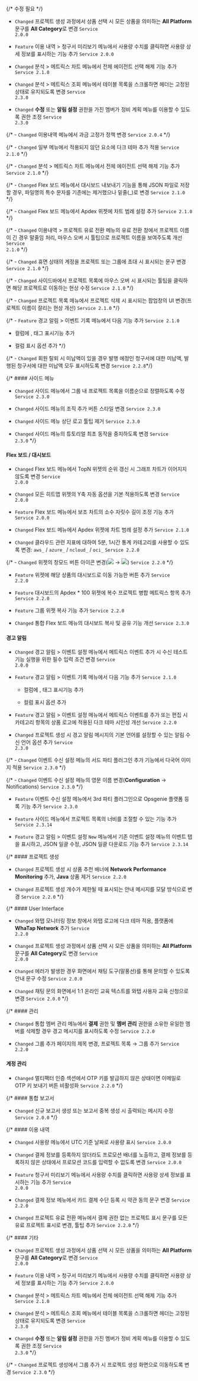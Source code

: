 {/* 수정 필요 */}

- <code class="Changed">Changed</code> 프로젝트 생성 과정에서 상품 선택 시 모든 상품을 의미하는 <b>All Platform</b> 문구를 <b>All Category</b>로 변경 <code class='changelog-service'>Service 2.0.0​</code>

- <code class="Feature">Feature</code> <span class="uitext">이용 내역</span> &gt; <span class="uitext">청구서 미리보기</span> 메뉴에서 사용량 수치를 클릭하면 사용량 상세 정보를 표시하는 기능 추가 <code class='changelog-service'>Service 2.0.0​</code>

- <code class="Changed">Changed</code> <span class="uitext">분석</span> &gt; <span class="uitext">메트릭스 차트</span> 메뉴에서 전체 에이전트 선택 해제 기능 추가 <code class='changelog-service'>Service 2.1.0​</code>

- <code class="Changed">Changed</code> <span class="uitext">분석</span> &gt; <span class="uitext">메트릭스 조회</span> 메뉴에서 테이블 목록을 스크롤하면 헤더는 고정된 상태로 유지되도록 변경 <code class='changelog-service'>Service 2.3.0​</code>

- <code class="Changed">Changed</code> <b>수정</b> 또는 <b>알림 설정</b> 권한을 가진 멤버가 <span class="uitext">정비 계획</span> 메뉴를 이용할 수 있도록 권한 조정 <code class='changelog-service'>Service 2.3.0​</code>

{/* - <code class="Changed">Changed</code> <span class="uitext">이용내역</span> 메뉴에서 과금 고정가 정책 변경 <code class='changelog-service'>Service 2.0.4​</code> */}

{/* - <code class="Changed">Changed</code> 일부 메뉴에서 적용되지 않던 요소에 다크 테마 추가 적용 <code class='changelog-service'>Service 2.1.0​</code> */}

{/* - <code class="Changed">Changed</code> <span class="uitext">분석</span> &gt; <span class="uitext">메트릭스 차트</span> 메뉴에서 전체 에이전트 선택 해제 기능 추가 <code class='changelog-service'>Service 2.1.0​</code> */}

{/* - <code class="Changed">Changed</code> <span class="uitext">Flex 보드</span> 메뉴에서 대시보드 내보내기 기능을 통해 JSON 파일로 저장할 경우, 파일명의 특수 문자를 기존에는 제거했으나 밑줄(_)로 변경 <code class='changelog-service'>Service 2.1.0​</code> */}

{/* - <code class="Changed">Changed</code> <span class="uitext">Flex 보드</span> 메뉴에서 <span class="uitext">Apdex</span> 위젯에 차트 범례 설정 추가 <code class='changelog-service'>Service 2.1.0​</code> */}

{/* - <code class="Changed">Changed</code> <span class="uitext">이용내역</span> &gt; <span class="uitext">프로젝트 유료 전환</span> 메뉴의 <span class="uitext">유료 전환</span> 창에서 프로젝트 이름이 긴 경우 말줄임 처리, 마우스 오버 시 툴팁으로 프로젝트 이름을 보여주도록 개선 <code class='changelog-service'>Service 2.1.0​</code> */}

{/* - <code class="Changed">Changed</code> 휴면 상태의 계정을 프로젝트 또는 그룹에 초대 시 표시되는 문구 변경 <code class='changelog-service'>Service 2.1.0​</code> */}

{/* - <code class="Changed">Changed</code> 사이드바에서 프로젝트 목록에 마우스 오버 시 표시되는 툴팁을 클릭하면 해당 프로젝트로 이동하는 현상 수정 <code class='changelog-service'>Service 2.1.0​</code> */}

{/* - <code class="Changed">Changed</code> <span class="uitext">프로젝트 목록</span> 메뉴에서 프로젝트 삭제 시 표시되는 팝업창의 UI 변경(프로젝트 이름이 잘리는 현상 개선) <code class='changelog-service'>Service 2.1.0​</code> */}

{/* - <code class="Feature">Feature</code> <span class="uitext">경고 알림</span> &gt; <span class="uitext">이벤트 기록</span> 메뉴에서 다음 기능 추가 <code class='changelog-service'>Service 2.1.0​</code>

  - <Cmdname sid="event_time" className="uitext" /> 컬럼에 <Cmdname sid="in_progress" className="uitext" />, <Cmdname sid="ITM07315" className="uitext" /> 태그 표시기능 추가

  - <Cmdname sid="TTL06583" className="uitext" /> 컬럼 표시 옵션 추가 */}

{/* - <code class="Changed">Changed</code> 회원 탈퇴 시 미납액이 있을 경우 발행 에정인 청구서에 대한 미납액, 발행된 청구서에 대한 미납액 모두 표시하도록 변경 <code class='changelog-service'>Service 2.2.8​</code> */}

{/* #### 사이드 메뉴​

- <code class="Changed">Changed</code> 사이드 메뉴에서 그룹 내 프로젝트 목록을 이름순으로 정렬하도록 수정 <code class='changelog-service'>Service 2.3.0​</code>

- <code class="Changed">Changed</code> 사이드 메뉴의 <span class="uitext">조직</span> 추가 버튼 스타일 변경 <code class='changelog-service'>Service 2.3.0​</code>

- <code class="Changed">Changed</code> 사이드 메뉴 상단 로고 툴팁 제거 <code class='changelog-service'>Service 2.3.0​</code>

- <code class="Changed">Changed</code> 사이드 메뉴의 튜토리얼 최초 동작을 중지하도록 변경 <code class='changelog-service'>Service 2.3.0​</code> */}

#### Flex 보드 / 대시보드​

- <code class="Changed">Changed</code> <span class="uitext">Flex 보드</span> 메뉴에서 TopN 위젯의 순위 갱신 시 그래프 차트가 이어지지 않도록 변경 <code class='changelog-service'>Service 2.0.0​</code>

- <code class="Changed">Changed</code> 모든 <span class="uitext">히트맵</span> 위젯의 <span class="uitext">Y축 자동</span> 옵션을 기본 적용하도록 변경 <code class='changelog-service'>Service 2.0.0​</code>

- <code class="Feature">Feature</code> <span class="uitext">Flex 보드</span> 메뉴에서 보조 차트의 소수 자릿수 길이 조정 기능 추가 <code class='changelog-service'>Service 2.0.0​</code>

- <code class="Changed">Changed</code> <span class="uitext">Flex 보드</span> 메뉴에서 <span class="uitext">Apdex</span> 위젯에 차트 범례 설정 추가 <code class='changelog-service'>Service 2.1.0​</code>

- <code class="Changed">Changed</code> 클라우드 관련 지표에 대하여 5분, 1시간 통계 카테고리를 사용할 수 있도록 변경: <code>aws_</code> / <code>azure_</code> / <code>ncloud_</code> / <code>oci_</code> <code class='changelog-service'>Service 2.2.0​</code>

{/* - <code class="Changed">Changed</code> 위젯의 창모드 버튼 아이콘 변경(<img loading="lazy" src="/img/ico-export.svg" class="ico" width="auto" height="auto"></img> → <img loading="lazy" src="/img/ic-popup.svg" class="ico" width="auto" height="auto"></img>) <code class='changelog-service'>Service 2.2.0​</code> */}

- <code class="Feature">Feature</code> 위젯에 해당 상품의 대시보드로 이동 가능한 버튼 추가 <code class='changelog-service'>Service 2.2.0​</code>

- <code class="Feature">Feature</code> 대시보드의 Apdex * 100 위젯에 <span class="uitext">복수 프로젝트 병합</span> 메트릭스 항목 추가 <code class='changelog-service'>Service 2.2.0​</code>

- <code class="Feature">Feature</code> 그룹 위젯 복사 기능 추가 <code class='changelog-service'>Service 2.2.0​</code>

- <code class="Changed">Changed</code> <span class="uitext">통합 Flex 보드</span> 메뉴의 대시보드 복사 및 공유 기능 개선 <code class='changelog-service'>Service 2.3.0​</code>

#### 경고 알림​

- <code class="Changed">Changed</code> <span class="uitext">경고 알림</span> &gt; <span class="uitext">이벤트 설정</span> 메뉴에서 메트릭스 이벤트 추가 시 <span class="uitext">수신 테스트</span> 기능 실행을 위한 필수 입력 조건 변경 <code class='changelog-service'>Service 2.0.0​</code>

- <code class="Feature">Feature</code> <span class="uitext">경고 알림</span> &gt; <span class="uitext">이벤트 기록</span> 메뉴에서 다음 기능 추가 <code class='changelog-service'>Service 2.1.0​</code>

  - <Cmdname sid="event_time" className="uitext" /> 컬럼에 <Cmdname sid="in_progress" className="uitext" />, <Cmdname sid="ITM07315" className="uitext" /> 태그 표시기능 추가

  - <Cmdname sid="TTL06583" className="uitext" /> 컬럼 표시 옵션 추가

- <code class="Feature">Feature</code> <span class="uitext">경고 알림</span> &gt; <span class="uitext">이벤트 설정</span> 메뉴에서 메트릭스 이벤트를 추가 또는 편집 시 <span class="uitext">카테고리</span> 항목의 상품 로고에 적용된 다크 테마 시인성 개선 <code class='changelog-service'>Service 2.2.0​</code>

- <code class="Changed">Changed</code> 프로젝트 생성 시 경고 알림 메시지의 기본 언어를 설정할 수 있는 <span class="uitext">알림 수신 언어</span> 옵션 추가 <code class='changelog-service'>Service 2.3.0​</code>

{/* - <code class="Changed">Changed</code> <span class="uitext">이벤트 수신 설정</span> 메뉴의 <span class="uitext">서드 파티 플러그인 추가</span> 기능에서 다국어 이미지 적용 <code class='changelog-service'>Service 2.3.0​</code> */}

{/* - <code class="Changed">Changed</code> <span class="uitext">이벤트 수신 설정</span> 메뉴의 영문 이름 변경(<b>Configuration</b> → <span class="uitext">Notifications</span>) <code class='changelog-service'>Service 2.3.0​</code> */}

- <code class="Feature">Feature</code> <span class="uitext">이벤트 수신 설정</span> 메뉴에서 3rd 파티 플러그인으로 Opsgenie 플랫폼 등록 기능 추가 <code class='changelog-service'>Service 2.3.0​</code>

- <code class="Feature">Feature</code> 사이드 메뉴에서 프로젝트 목록의 너비를 조절할 수 있는 기능 추가 <code class='changelog-service'>Service 2.3.14​</code>

- <code class="Feature">Feature</code> <span class="uitext">경고 알림</span> &gt; <span class="uitext">이벤트 설정</span> <code class="newfunc">New</code> 메뉴에서 기존 이벤트 설정 메뉴의 이벤트 탭을 표시하고, <span class="uitext">JSON 일괄 수정</span>, <span class="uitext">JSON 일괄 다운로드</span> 기능 추가 <code class='changelog-service'>Service 2.3.14​</code>

{/* #### 프로젝트 생성​

- <code class="Changed">Changed</code> 프로젝트 생성 시 상품 추천 배너에 <b>Network Performance Monitoring</b> 추가, <b>Java</b> 상품 제거 <code class='changelog-service'>Service 2.2.0​</code>

- <code class="Changed">Changed</code> 프로젝트 생성 개수가 제한될 때 표시되는 안내 메시지를 모달 방식으로 변경 <code class='changelog-service'>Service 2.2.0​</code> */}

{/* #### User Interface​

- <code class="Changed">Changed</code> <span class="uitext">와탭 모니터링 정보</span> 창에서 와탭 로고에 다크 테마 적용, 플랫폼에 <b>WhaTap Network</b> 추가 <code class='changelog-service'>Service 2.2.0​</code>

- <code class="Changed">Changed</code> 프로젝트 생성 과정에서 상품 선택 시 모든 상품을 의미하는 <b>All Platform</b> 문구를 <b>All Category</b>로 변경 <code class='changelog-service'>Service 2.0.0​</code>

- <code class="Changed">Changed</code> 에러가 발생한 경우 화면에서 채팅 도구(말풍선)를 통해 문의할 수 있도록 안내 문구 수정 <code class='changelog-service'>Service 2.0.0​</code>

- <code class="Changed">Changed</code> 채팅 문의 화면에서 <span class="b500">1:1 온라인 교육</span> 텍스트를 <span class="uitext">와탭 사용자 교육 신청</span>으로 변경 <code class='changelog-service'>Service 2.0.0​</code> */}


{/* #### 관리​

- <code class="Changed">Changed</code> <span class="uitext">통합 멤버 관리</span> 메뉴에서 <b>결제</b> 권한 및 <b>멤버 관리</b> 권한을 소유한 유일한 멤버를 삭제할 경우 경고 메시지를 표시하도록 수정 <code class='changelog-service'>Service 2.2.0​</code>

- <code class="Changed">Changed</code> <span class="uitext">그룹 추가</span> 페이지의 제목 변경, <span class="b500">프로젝트 목록</span> → <span class="uitext">그룹 추가</span> <code class='changelog-service'>Service 2.2.0​</code>

#### 계정 관리​

- <code class="Changed">Changed</code> <span class="uitext">멀티팩터 인증</span> 섹션에서 OTP 키를 발급하지 않은 상태이면 <span class="uitext">이메일로 OTP 키 보내기</span> 버튼 비활성화 <code class='changelog-service'>Service 2.2.0​</code> */}

{/* #### 통합 보고서​

- <code class="Changed">Changed</code> 신규 보고서 생성 또는 보고서 중복 생성 시 출력되는 메시지 수정 <code class='changelog-service'>Service 2.0.0​</code> */}

{/* #### 이용 내역​

- <code class="Changed">Changed</code> <span class="uitext">사용량</span> 메뉴에서 UTC 기준 날짜로 사용량 표시 <code class='changelog-service'>Service 2.0.0​</code>

- <code class="Changed">Changed</code> 결제 정보를 등록하지 않더라도 프로모션 배너를 노출하고, 결제 정보를 등록하지 않은 상태에서 프로모션 코드를 입력할 수 없도록 변경 <code class='changelog-service'>Service 2.0.0​</code>

- <code class="Feature">Feature</code> <span class="uitext">청구서 미리보기</span> 메뉴에서 사용량 수치를 클릭하면 사용량 상세 정보를 표시하는 기능 추가 <code class='changelog-service'>Service 2.0.0​</code>

- <code class="Changed">Changed</code> <span class="uitext">결제 정보</span> 메뉴에서 카드 결제 수단 등록 시 약관 동의 문구 변경 <code class='changelog-service'>Service 2.2.0​</code>

- <code class="Changed">Changed</code> <span class="uitext">프로젝트 유료 전환</span> 메뉴에서 <span class="b500">결제 권한 없는 프로젝트 표시</span> 문구를 <span class="uitext">모든 유료 프로젝트 표시</span>로 변경, 툴팁 추가 <code class='changelog-service'>Service 2.2.0​</code> */}

{/* #### 기타​

- <code class="Changed">Changed</code> 프로젝트 생성 과정에서 상품 선택 시 모든 상품을 의미하는 <b>All Platform</b> 문구를 <b>All Category</b>로 변경 <code class='changelog-service'>Service 2.0.0​</code>

- <code class="Feature">Feature</code> <span class="uitext">이용 내역</span> &gt; <span class="uitext">청구서 미리보기</span> 메뉴에서 사용량 수치를 클릭하면 사용량 상세 정보를 표시하는 기능 추가 <code class='changelog-service'>Service 2.0.0​</code>

- <code class="Changed">Changed</code> <span class="uitext">분석</span> &gt; <span class="uitext">메트릭스 차트</span> 메뉴에서 전체 에이전트 선택 해제 기능 추가 <code class='changelog-service'>Service 2.1.0​</code>

- <code class="Changed">Changed</code> <span class="uitext">분석</span> &gt; <span class="uitext">메트릭스 조회</span> 메뉴에서 테이블 목록을 스크롤하면 헤더는 고정된 상태로 유지되도록 변경 <code class='changelog-service'>Service 2.3.0​</code>

- <code class="Changed">Changed</code> <b>수정</b> 또는 <b>알림 설정</b> 권한을 가진 멤버가 <span class="uitext">정비 계획</span> 메뉴를 이용할 수 있도록 권한 조정 <code class='changelog-service'>Service 2.3.0​</code> */}

{/* - <code class="Changed">Changed</code> 프로젝트 생성에서 그룹 추가 시 프로젝트 생성 화면으로 이동하도록 변경 <code class='changelog-service'>Service 2.3.0​</code> */}

